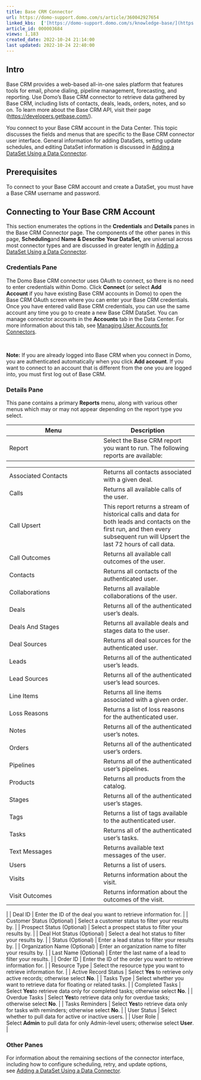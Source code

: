 ```yaml
---
title: Base CRM Connector
url: https://domo-support.domo.com/s/article/360042927654
linked_kbs:  ['[https://domo-support.domo.com/s/knowledge-base/](https://domo-support.domo.com/s/knowledge-base/)', '[https://domo-support.domo.com/s/](https://domo-support.domo.com/s/)', '[https://domo-support.domo.com/s/topic/0TO5w000000ZammGAC](https://domo-support.domo.com/s/topic/0TO5w000000ZammGAC)', '[https://domo-support.domo.com/s/topic/0TO5w000000ZanLGAS](https://domo-support.domo.com/s/topic/0TO5w000000ZanLGAS)', '[https://domo-support.domo.com/s/topic/0TO5w000000ZaoQGAS](https://domo-support.domo.com/s/topic/0TO5w000000ZaoQGAS)', '[https://domo-support.domo.com/s/article/360042926274](https://domo-support.domo.com/s/article/360042926274)', '[https://domo-support.domo.com/s/article/360042926054](https://domo-support.domo.com/s/article/360042926054)', '[https://domo-support.domo.com/s/article/360042927654](https://domo-support.domo.com/s/article/360042927654)', '[https://domo-support.domo.com/s/topic/0TO5w000000ZaoQGAS/api-connectors](https://domo-support.domo.com/s/topic/0TO5w000000ZaoQGAS/api-connectors)', '[https://domo-support.domo.com/s/article/360043429933](https://domo-support.domo.com/s/article/360043429933)', '[https://domo-support.domo.com/s/article/360043429953](https://domo-support.domo.com/s/article/360043429953)', '[https://domo-support.domo.com/s/article/360042925494](https://domo-support.domo.com/s/article/360042925494)', '[https://domo-support.domo.com/s/article/360043429913](https://domo-support.domo.com/s/article/360043429913)', '[https://domo-support.domo.com/s/article/4408174643607](https://domo-support.domo.com/s/article/4408174643607)', '[https://domo-support.domo.com/s/login/](https://domo-support.domo.com/s/login/)']
article_id: 000003684
views: 1,183
created_date: 2022-10-24 21:14:00
last updated: 2022-10-24 22:40:00
---
```




Intro
-----


Base CRM provides a web-based all-in-one sales platform that features tools for email, phone dialing, pipeline management, forecasting, and reporting. Use Domo's Base CRM connector to retrieve data gathered by Base CRM, including lists of contacts, deals, leads, orders, notes, and so on. To learn more about the Base CRM API, visit their page ([https://developers.getbase.com/](https://developers.getbase.com/ "https://developers.getbase.com/")).


You connect to your Base CRM account in the Data Center. This topic discusses the fields and menus that are specific to the Base CRM connector user interface. General information for adding DataSets, setting update schedules, and editing DataSet information is discussed in [Adding a DataSet Using a Data Connector](/s/article/360042926274).


Prerequisites
-------------


To connect to your Base CRM account and create a DataSet, you must have a Base CRM username and password.


Connecting to Your Base CRM Account
-----------------------------------


This section enumerates the options in the **Credentials** and **Details** panes in the Base CRM Connector page. The components of the other panes in this page, **Scheduling**and **Name & Describe Your DataSet,** are universal across most connector types and are discussed in greater length in [Adding a DataSet Using a Data Connector](/s/article/360042926274).


### Credentials Pane


The Domo Base CRM connector uses OAuth to connect, so there is no need to enter credentials within Domo. Click **Connect** (or select **Add Account** if you have existing Base CRM accounts in Domo) to open the Base CRM OAuth screen where you can enter your Base CRM credentials. Once you have entered valid Base CRM credentials, you can use the same account any time you go to create a new Base CRM DataSet. You can manage connector accounts in the **Accounts** tab in the Data Center. For more information about this tab, see [Managing User Accounts for Connectors](/s/article/360042926054 "Managing User Accounts for Connectors").




 

**Note:** If you are already logged into Base CRM when you connect in Domo, you are authenticated automatically when you click **Add account**. If you want to connect to an account that is different from the one you are logged into, you must first log out of Base CRM.



### Details Pane


This pane contains a primary **Reports** menu, along with various other menus which may or may not appear depending on the report type you select.




| Menu | Description |
| --- | --- |
| Report | Select the Base CRM report you want to run. The following reports are available:

|  |  |
| --- | --- |
| Associated Contacts | Returns all contacts associated with a given deal. |
| Calls | Returns all available calls of the user. |
| Call Upsert | This report returns a stream of historical calls and data for both leads and contacts on the first run, and then every subsequent run will Upsert the last 72 hours of call data. |
| Call Outcomes | Returns all available call outcomes of the user. |
| Contacts | Returns all contacts of the authenticated user. |
| Collaborations | Returns all available collaborations of the user. |
| Deals | Returns all of the authenticated user's deals. |
| Deals And Stages | Returns all available deals and stages data to the user. |
| Deal Sources | Returns all deal sources for the authenticated user. |
| Leads | Returns all of the authenticated user's leads. |
| Lead Sources | Returns all of the authenticated user's lead sources. |
| Line Items | Returns all line items associated with a given order. |
| Loss Reasons | Returns a list of loss reasons for the authenticated user. |
| Notes | Returns all of the authenticated user's notes. |
| Orders | Returns all of the authenticated user's orders. |
| Pipelines | Returns all of the authenticated user's pipelines. |
| Products | Returns all products from the catalog. |
| Stages | Returns all of the authenticated user's stages. |
| Tags | Returns a list of tags available to the authenticated user. |
| Tasks | Returns all of the authenticated user's tasks. |
| Text Messages | Returns available text messages of the user. |
| Users | Returns a list of users. |
| Visits | Returns information about the visit. |
| Visit Outcomes | Returns information about the outcomes of the visit. |

 |
| Deal ID | Enter the ID of the deal you want to retrieve information for. |
| Customer Status (Optional) | Select a customer status to filter your results by. |
| Prospect Status (Optional) | Select a prospect status to filter your results by. |
| Deal Hot Status (Optional) | Select a deal hot status to filter your results by. |
| Status (Optional) | Enter a lead status to filter your results by. |
| Organization Name (Optional) | Enter an organization name to filter your results by. |
| Last Name (Optional) | Enter the last name of a lead to filter your results. |
| Order ID | Enter the ID of the order you want to retrieve information for. |
| Resource Type | Select the resource type you want to retrieve information for. |
| Active Record Status | Select **Yes** to retrieve only active records; otherwise select **No**. |
| Tasks Type | Select whether you want to retrieve data for floating or related tasks. |
| Completed Tasks | Select **Yes**to retrieve data only for completed tasks; otherwise select **No**. |
| Overdue Tasks | Select **Yes**to retrieve data only for overdue tasks; otherwise select **No**. |
| Tasks Reminders | Select **Yes**to retrieve data only for tasks with reminders; otherwise select **No**. |
| User Status | Select whether to pull data for active or inactive users. |
| User Role | Select **Admin** to pull data for only Admin-level users; otherwise select **User**. |


### Other Panes


For information about the remaining sections of the connector interface, including how to configure scheduling, retry, and update options, see [Adding a DataSet Using a Data Connector](/s/article/360042926274).

